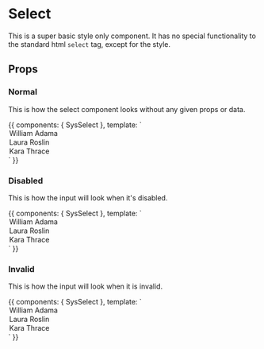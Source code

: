 

<Meta title="Low Level Components|Select" component={SysSelect} />

# Select

This is a super basic style only component. It has no special functionality
to the standard html `select` tag, except for the style.

## Props

<Props of={SysSelect} />

### Normal

This is how the select component looks without any given props or data.

<Preview>
  <Story height="100px" name="Normal">
    {{
      components: { SysSelect },
      template: `
        <sys-select>
          <option value="William Adama">William Adama</option>
          <option value="Laura Roslin">Laura Roslin</option>
          <option value="Kara Thrace">Kara Thrace</option>
        </sys-select>
      `
    }}
  </Story>
</Preview>

### Disabled

This is how the input will look when it's disabled.

<Preview>
  <Story height="100px" name="Disabled">
    {{
      components: { SysSelect },
      template: `
        <sys-select disabled>
          <option value="William Adama">William Adama</option>
          <option value="Laura Roslin" selected>Laura Roslin</option>
          <option value="Kara Thrace">Kara Thrace</option>
        </sys-select>
      `
    }}
  </Story>
</Preview>

### Invalid

This is how the input will look when it is invalid.

<Preview>
  <Story height="100px" name="Invalid">
    {{
      components: { SysSelect },
      template: `
        <sys-select invalid="in the brig">
          <option value="William Adama">William Adama</option>
          <option value="Laura Roslin">Laura Roslin</option>
          <option value="Kara Thrace" selected>Kara Thrace</option>
        </sys-select>
      `
    }}
  </Story>
</Preview>
